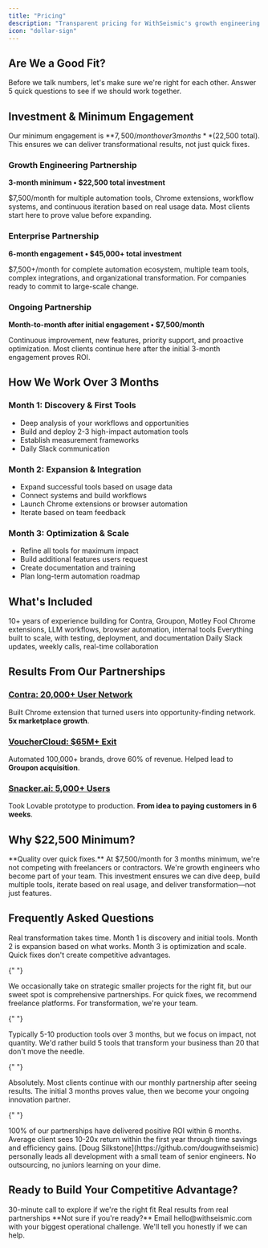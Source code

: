 ```yaml
---
title: "Pricing"
description: "Transparent pricing for WithSeismic's growth engineering partnership"
icon: "dollar-sign"
---
```



<script type="application/ld+json">
  {`{
  "@context": "https://schema.org",
  "@type": "WebPage",
  "name": "WithSeismic Pricing",
  "description": "Transparent pricing for WithSeismic's growth engineering services",
  "url": "https://withseismic.com/pricing",
  "isPartOf": {
    "@type": "WebSite",
    "name": "WithSeismic Documentation",
    "url": "https://withseismic.com"
  },
  "mainEntity": {
    "@type": "PriceSpecification",
    "name": "WithSeismic Service Pricing",
    "priceCurrency": "USD",
    "offers": [
      {
        "@type": "Offer",
        "name": "Growth Engineering Partnership",
        "price": "7500",
        "priceCurrency": "USD",
        "priceSpecification": {
          "@type": "UnitPriceSpecification",
          "price": "7500",
          "priceCurrency": "USD",
          "unitText": "MONTH"
        },
        "description": "$7,500/month for 3-month minimum engagement ($22,500 total) for comprehensive growth engineering and automation"
      },
      {
        "@type": "Offer",
        "name": "Enterprise Partnership",
        "price": "7500",
        "priceCurrency": "USD",
        "priceSpecification": {
          "@type": "UnitPriceSpecification",
          "price": "7500",
          "priceCurrency": "USD",
          "unitText": "MONTH"
        },
        "description": "$7,500+/month for 6-month engagement for large-scale transformation and multiple team automation"
      }
    ]
  }
}`}
</script>

## Are We a Good Fit?

Before we talk numbers, let's make sure we're right for each other. Answer 5 quick questions to see if we should work together.

<QualifyingQuiz />

## Investment & Minimum Engagement

Our minimum engagement is **$7,500/month over 3 months** ($22,500 total). This ensures we can deliver transformational results, not just quick fixes.

### Growth Engineering Partnership

**3-month minimum • $22,500 total investment**

$7,500/month for multiple automation tools, Chrome extensions, workflow systems, and continuous iteration based on real usage data. Most clients start here to prove value before expanding.

### Enterprise Partnership

**6-month engagement • $45,000+ total investment**

$7,500+/month for complete automation ecosystem, multiple team tools, complex integrations, and organizational transformation. For companies ready to commit to large-scale change.

### Ongoing Partnership

**Month-to-month after initial engagement • $7,500/month**

Continuous improvement, new features, priority support, and proactive optimization. Most clients continue here after the initial 3-month engagement proves ROI.

## How We Work Over 3 Months

### Month 1: Discovery & First Tools

- Deep analysis of your workflows and opportunities
- Build and deploy 2-3 high-impact automation tools
- Establish measurement frameworks
- Daily Slack communication

### Month 2: Expansion & Integration

- Expand successful tools based on usage data
- Connect systems and build workflows
- Launch Chrome extensions or browser automation
- Iterate based on team feedback

### Month 3: Optimization & Scale

- Refine all tools for maximum impact
- Build additional features users request
- Create documentation and training
- Plan long-term automation roadmap

## What's Included

<CardGroup cols={2}>
  <Card icon="code" title="Senior Engineering">
    10+ years of experience building for Contra, Groupon, Motley Fool
  </Card>
  <Card icon="robot" title="Multiple Tools">
    Chrome extensions, LLM workflows, browser automation, internal tools
  </Card>
  <Card icon="rocket" title="Production Quality">
    Everything built to scale, with testing, deployment, and documentation
  </Card>
  <Card icon="headset" title="Direct Access">
    Daily Slack updates, weekly calls, real-time collaboration
  </Card>
</CardGroup>

## Results From Our Partnerships

### [Contra: 20,000+ User Network](/case-studies/contra-linkedin-automation)

Built Chrome extension that turned users into opportunity-finding network. **5x marketplace growth**.

### [VoucherCloud: $65M+ Exit](/case-studies/vouchernaut-programmatic-ppc)

Automated 100,000+ brands, drove 60% of revenue. Helped lead to **Groupon acquisition**.

### [Snacker.ai: 5,000+ Users](/case-studies/snacker-ai-video-platform)

Took Lovable prototype to production. **From idea to paying customers in 6 weeks**.

## Why $22,500 Minimum?

<Info>
  **Quality over quick fixes.** At $7,500/month for 3 months minimum, we're not competing with freelancers or contractors. We're growth engineers who become part of your team. This investment ensures we can dive deep, build multiple tools, iterate based on real usage, and deliver transformation—not just features.
</Info>

## Frequently Asked Questions

<AccordionGroup>
  <Accordion title="Why 3 months minimum?">
    Real transformation takes time. Month 1 is discovery and initial tools. Month 2 is expansion based on what works. Month 3 is optimization and scale. Quick fixes don't create competitive advantages.
  </Accordion>

{" "}

<Accordion title="What if we need something smaller?">
  We occasionally take on strategic smaller projects for the right fit, but our
  sweet spot is comprehensive partnerships. For quick fixes, we recommend
  freelance platforms. For transformation, we're your team.
</Accordion>

{" "}

<Accordion title="How many tools will we get?">
  Typically 5-10 production tools over 3 months, but we focus on impact, not
  quantity. We'd rather build 5 tools that transform your business than 20 that
  don't move the needle.
</Accordion>

{" "}

<Accordion title="Can we extend beyond 3 months?">
  Absolutely. Most clients continue with our monthly partnership after seeing
  results. The initial 3 months proves value, then we become your ongoing
  innovation partner.
</Accordion>

{" "}

<Accordion title="What's your success rate?">
  100% of our partnerships have delivered positive ROI within 6 months. Average
  client sees 10-20x return within the first year through time savings and
  efficiency gains.
</Accordion>

  <Accordion title="Who actually does the work?">
    [Doug Silkstone](https://github.com/dougwithseismic) personally leads all development with a small team of senior engineers. No outsourcing, no juniors learning on your dime.
  </Accordion>
</AccordionGroup>

## Ready to Build Your Competitive Advantage?

<CardGroup cols={2}>
  <Card title="Book a Strategy Call" icon="phone" href="/contact">
    30-minute call to explore if we're the right fit
  </Card>
  <Card title="See Our Work" icon="eye" href="/case-studies/introduction">
    Real results from real partnerships
  </Card>
</CardGroup>

<Note>
  **Not sure if you're ready?** Email hello@withseismic.com with your biggest
  operational challenge. We'll tell you honestly if we can help.
</Note>
